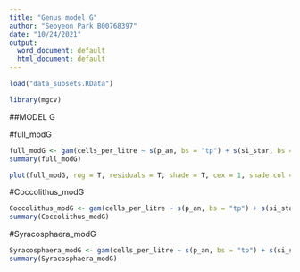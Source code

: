 ```yaml
---
title: "Genus model G"
author: "Seoyeon Park B00768397"
date: "10/24/2021"
output:
  word_document: default
  html_document: default
---
```


```r
load("data_subsets.RData")
```

```r
library(mgcv)
```

##MODEL G

#full_modG

```r
full_modG <- gam(cells_per_litre ~ s(p_an, bs = "tp") + s(si_star, bs = "tp") + s(ni_star, bs = "tp") + s(s_an, bs = "tp") + s(t_an, bs = "tp") + s(scientific_name, bs = "re")  + te(longitude, latitude, bs = c("cc","tp")) , data = data.full)
summary(full_modG)
```

```r
plot(full_modG, rug = T, residuals = T, shade = T, cex = 1, shade.col = "blue")
```

#Coccolithus_modG

```r
Coccolithus_modG <- gam(cells_per_litre ~ s(p_an, bs = "tp") + s(si_star, bs = "tp") + s(ni_star, bs = "tp") + s(s_an, bs = "tp") + s(t_an, bs = "tp") + s(scientific_name, bs = "re") + te(longitude, latitude, bs = c("cc","tp")) , data = data.Coccolithus)
summary(Coccolithus_modG)
```

#Syracosphaera_modG

```r
Syracosphaera_modG <- gam(cells_per_litre ~ s(p_an, bs = "tp") + s(si_star, bs = "tp") + s(ni_star, bs = "tp") + s(s_an, bs = "tp") + s(t_an, bs = "tp") + s(scientific_name, bs = "re") + te(longitude, latitude, bs = c("cc","tp")) , data = data.Syracosphaera)
summary(Syracosphaera_modG)
```

